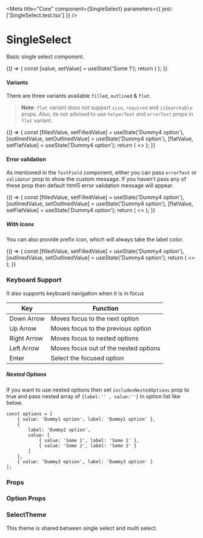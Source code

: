 
<Meta title="Core" component={SingleSelect} parameters={{ jest: ['SingleSelect.test.tsx'] }} />

# SingleSelect

Basic single select component.

<Preview withToolbar>
    <Story name="SingleSelect">
        {() => {
            const [value, setValue] = useState('Some 1');
            return (
                <SingleSelect
                    options={options}
                    value={value}
                    onChange={setValue}
                    size={select('Size', sizes, 'M')}
                    isSearchable={boolean('Is Searchable', false)}
                    variant={select('Variant', variants, 'filled')}
                    disabled={boolean('Disabled', false)}
                    fullWidth={boolean('Full Width', false)}
                    required={boolean('Required', false)}
                    label={text('Label', 'Pharmacy')}
                    placeholder="Select Pharmacy"
                    helperText={text('Helper Text', 'Pharmacy')}
                    errorText={text('Error Text', '')}
                    minWidth={text('Min Width', '20rem')}
                    maxWidth={text('Max Width', '')}
                    maxHeight={text('Max Height', '')}
                    includesNestedOptions={boolean('Includes nested option', true)}
                />
            );
        }}
    </Story>
</Preview>

#### Variants

There are three variants available `filled`, `outlined` & `flat`.

> **Note**: `flat` variant does not support `size`, `required` and `isSearchable` props. Also, its not advised to use `helperText` and `errorText` props in `flat` variant.

<Preview>
    <PreviewContent>
        {() => {
            const [filledValue, setFilledValue] = useState('Dummy4 option'),
                [outlinedValue, setOutlinedValue] = useState('Dummy4 option'),
                [flatValue, setFlatValue] = useState('Dummy4 option');
            return (
                <>
                    <SingleSelect
                        variant="filled"
                        size="S"
                        options={options}
                        value={filledValue}
                        onChange={setFilledValue}
                        label="Pharmacy"
                        helperText="Filled Variant"
                        includesNestedOptions
                    />
                    <SingleSelect
                        variant="outlined"
                        size="S"
                        options={options}
                        value={outlinedValue}
                        onChange={setOutlinedValue}
                        label="Pharmacy"
                        helperText="Outlined Variant"
                        includesNestedOptions
                    />
                    <SingleSelect
                        variant="flat"
                        options={options}
                        value={flatValue}
                        onChange={setFlatValue}
                        label="Pharmacy"
                        helperText="Flat Variant"
                        includesNestedOptions
                    />
                </>
            );
        }}
    </PreviewContent>
</Preview>

#### Error validation

As mentioned in the `TextField` component, either you can pass `errorText` or `validator` prop to show the custom message. If you haven't pass any of these prop then default html5 error validation message will appear.

<Preview>
    <PreviewContent>
        {() => {
            const [filledValue, setFilledValue] = useState('Dummy4 option'),
                [outlinedValue, setOutlinedValue] = useState('Dummy4 option'),
                [flatValue, setFlatValue] = useState('Dummy4 option');
            return (
                <>
                    <SingleSelect
                        variant="filled"
                        size="S"
                        errorText="Something wrong"
                        options={options}
                        value={filledValue}
                        onChange={setFilledValue}
                        label="Pharmacy"
                        includesNestedOptions
                    />
                    <SingleSelect
                        variant="outlined"
                        size="S"
                        errorText="Something wrong"
                        options={options}
                        value={outlinedValue}
                        onChange={setOutlinedValue}
                        label="Pharmacy"
                        includesNestedOptions
                    />
                    <SingleSelect
                        variant="flat"
                        errorText="Something wrong"
                        options={options}
                        value={flatValue}
                        onChange={setFlatValue}
                        label="Pharmacy"
                        helperText="Flat Variant"
                        includesNestedOptions
                    />
                </>
            );
        }}
    </PreviewContent>
</Preview>

##### With Icons

You can also provide prefix icon, which will always take the label color.

<Preview>
    <PreviewContent>
        {() => {
            const [filledValue, setFilledValue] = useState('Dummy4 option'),
                [outlinedValue, setOutlinedValue] = useState('Dummy4 option');
            return (
                <>
                    <SingleSelect
                        prefix={StarIcon}
                        variant="filled"
                        options={options}
                        value={filledValue}
                        onChange={setFilledValue}
                        label="Pharmacy"
                        includesNestedOptions
                    />
                    <SingleSelect
                        prefix={StarIcon}
                        variant="outlined"
                        options={options}
                        value={outlinedValue}
                        onChange={setOutlinedValue}
                        label="Pharmacy"
                        includesNestedOptions
                    />
                </>
            );
        }}
    </PreviewContent>
</Preview>

### Keyboard Support

It also supports keyboard navigation when it is in focus

| Key         | Function                              |
| ----------- | ------------------------------------- |
| Down Arrow  | Moves focus to the next option        |
| Up Arrow    | Moves focus to the previous option    |
| Right Arrow | Moves focus to nested options         |
| Left Arrow  | Moves focus out of the nested options |
| Enter       | Select the focused option             |

##### Nested Options

If you want to use nested options then set `includesNestedOptions` prop to true and pass nested array of `{label:'' , value:''}` in option list like below.

```tsx
const options = [
    { value: 'Dummy1 option', label: 'Dummy1 option' },
    {
        label: 'Dummy2 option',
        value: [
            { value: 'Some 1', label: 'Some 1' },
            { value: 'Some 2', label: 'Some 2' }
        ]
    },
    { value: 'Dummy3 option', label: 'Dummy3 option' }
];
```

### Props

<Props of={SingleSelect} />

### Option Props

<Props of={OptionProps} />

### SelectTheme

This theme is shared between single select and multi select.

<Props of={ThemeInterface} />
